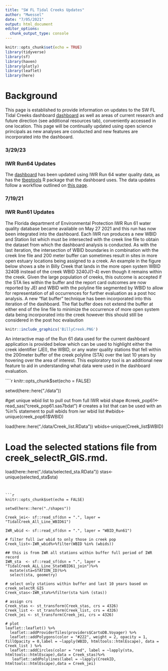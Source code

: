 ```yaml
---
title: "SW FL Tidal Creeks Updates"
author: "Mwessel"
date: "7/05/2021"
output: html_document
editor_options: 
  chunk_output_type: console
---
```


```r
knitr::opts_chunk$set(echo = TRUE)
library(tidyverse)
library(sf)
library(haven)
library(plotly)
library(leaflet)
library(here)
```

# Background
This page is established to provide information on updates to the SW FL Tidal Creeks dashboard [dashboard](https://shiny.tbep.org/tidalcreek-dash/?_ga=2.9967863.311877574.1624202665-1007913767.1624202665#section-overview){target="_blank"} as well as areas of current research and future direction (see additional resources tab), conveniently accessed in one location. This page will be continually updated using open science principals as new analyses are conducted and new features are incorporated into the dashboard.

### 3/29/23
### IWR Run64 Updates

The [dashboard](https://shiny.tbep.org/tidalcreek-dash/?_ga=2.9967863.311877574.1624202665-1007913767.1624202665#section-overview){target="_blank"} has been updated using IWR Run 64 water quality data, as has the [tbeptools](https://tbep-tech.github.io){target="_blank"} R package that the dashboard uses. The data updates follow a workflow outlined on [this page](https://tbep-tech.github.io/tidalcreek-stats/Creek_select_tbeptools). 

### 7/19/21
### IWR Run61 Updates

The Florida department of Environmental Protection IWR Run 61 water quality database became available on May 27 2021 and this run has now been integrated into the dashboard. Each IWR run produces a new WBID and Station list which must be intersected with the creek line file to obtain the dataset from which the dashboard analysis is conducted. As with the last iteration, the intersection of WBID boundaries in combination with the creek line file and 200 meter buffer can sometimes result in sites in more open estuary locations being assigned to a creek. An example in the figure below shows a site in Billy Creek that lands in the more open system WBID 3240B instead of the creek WBID 3240J(1-4) even though it remains within the creek. Given the large population of creeks, this outcome is accepted if the STA lies within the buffer and the report card outcomes are now reported by JEI and WBID with the polyline file segmented by WBID to allow for representation of all occurrences for further evaluation as a post hoc analysis. A new "flat buffer" technique has been incorporated into this iteration of the dashboard. The flat buffer does not extend the buffer at either end of the line file to minimize the occurrence of more open system data being incorporated into the creek however this should still be considered in the post hoc evalaution 

```r
knitr::include_graphics('BillyCreek.PNG')
```

An interactive map of the Run 61 data used for the current dashboard application is provided below which can be used to highlight either the creek identifier (JEI), the WBID, or any water quality stations that fell within the 200meter buffer of the creek polyline (STA) over the last 10 years by hovering over the area of interest. This exploratory tool is an additional new feature to aid in understanding what data were used in the dashboard evaluation.

````r
knitr::opts_chunk$set(echo = FALSE)

setwd(here::here("./data"))

#get unique wbid list to pull out from full IWR wbid shape
#creek_pop61<-read_sas("creek_pop61.sas7bdat")
# creates a list that can be used with an %in% statement to pull wbids from iwr wbid list
#wbids<-unique(creek_pop61$WBID)

load(here::here("./data/Creek_list.RData"))
wbids<-unique(Creek_list$WBID)


# Load the selected stations file from creek_selectR_GIS.rmd.
load(here::here("./data/selected_sta.RData"))
stas<-unique(selected_sta$sta)

```


```r
knitr::opts_chunk$set(echo = FALSE)

setwd(here::here("./shapes"))

Creek_jei<- sf::read_sf(dsn = ".", layer = "TidalCreek_All_Line_WBID61") 

IWR_wbid <- sf::read_sf(dsn = ".", layer = "WBID_Run61")

# filter full iwr wbid to only those in creek pop
Creek_list<-IWR_wbid%>%filter(WBID %in% (wbids))

## this is from IWR all stations within buffer full period of IWR record
IWR_sta  <- sf::read_sf(dsn = ".", layer = "TidalCreek_ALL_Line_StatWBID61_join")%>%
  mutate(sta=STATION_ID)%>%
  select(sta, geometry)

# select only stations within buffer and last 10 years based on creek_selectR_GIS
Creek_stas<-IWR_sta%>%filter(sta %in% (stas))

# assign crs
Creek_stas <- st_transform(Creek_stas, crs = 4326)
Creek_list <- st_transform(Creek_list, crs = 4326)
Creek_jei <- st_transform(Creek_jei, crs = 4326)

# plot
leaflet::leaflet() %>% 
  leaflet::addProviderTiles(providers$CartoDB.Voyager) %>% 
  leaflet::addPolygons(color = "#222", weight = 2, opacity = 1, fillOpacity = 0,label = ~lapply(WBID, htmltools::htmlEscape), data = Creek_list ) %>% 
  leaflet::addCircles(color = "red", label = ~lapply(sta, htmltools::htmlEscape),data = Creek_stas)%>%
   leaflet::addPolylines(label = ~lapply(CreekID, htmltools::htmlEscape),data = Creek_jei)

```






